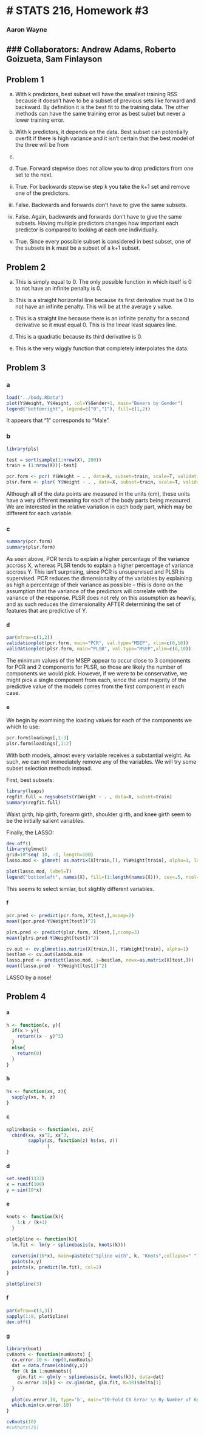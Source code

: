 # STATS 216, Homework #3
========================================================
### Aaron Wayne
### Collaborators: Andrew Adams, Roberto Goizueta, Sam Finlayson
--------------------------------------------------------

## Problem 1

a) With k predictors, best subset will have the smallest training RSS because it doesn't have to be a subset of previous sets like forward and backward. By definition it is the best fit to the training data. The other methods can have the same training error as best subet but never a lower training error.

b) With k predictors, it depends on the data. Best subset can potentially overfit if there is high variance and it isn't certain that the best model of the three will be from 

c)

i) True. Forward stepwise does not allow you to drop predictors from one set to the next.

ii) True. For backwards stepwise step k you take the k+1 set and remove one of the predictors.

iii) False. Backwards and forwards don't have to give the same subsets.

iv) False. Again, backwards and forwards don't have to give the same subsets. Having multiple predictors changes how important each predictor is compared to looking at each one individually.

v) True. Since every possible subset is considered in best subset, one of the subsets in k must be a subset of a k+1 subset.


## Problem 2

a) This is simply equal to 0. The only possible function in which itself is 0 to not have an infinite penalty is 0.

b) This is a straight horizontal line because its first derivative must be 0 to not have an infinite penalty. This will be at the average y value.

c) This is a straight line because there is an infinite penalty for a second derivative so it must equal 0. This is the linear least squares line.

d) This is a quadratic because its third derivative is 0.

e) This is the very wiggly function that completely interpolates the data.

## Problem 3

### a
```r
load("../body.RData")
plot(Y$Weight, Y$Height, col=Y$Gender+1, main="Boxers by Gender")
legend("bottomright", legend=c("0","1"), fill=c(1,2))
```

It appears that "1" corresponds to "Male".

### b

```r
library(pls)

test = sort(sample(1:nrow(X), 200))
train = (1:nrow(X))[-test]

pcr.form <- pcr( Y$Weight ~ . , data=X, subset=train, scale=T, validation='CV')
plsr.form <- plsr( Y$Weight ~ . , data=X, subset=train, scale=T, validation='CV')
```

Although all of the data points are measured in the units (cm), these units have a very different meaning for each of the body parts being measured.  We are interested in the relative variation in each body part, which may be different for each variable.


### c

```r
summary(pcr.form)
summary(plsr.form)
```

As seen above, PCR tends to explain a higher percentage of the variance accross X, whereas PLSR tends to explain a higher percentage of variance accross Y.  This isn't surprising, since PCR is unsupervised and PLSR is supervised.  PCR reduces the dimensionality of the variables by explaining as high a percentage of their variance as possible -- this is done on the assumption that the variance of the predictors will correlate with the variance of the response.  PLSR does not rely on this assumption as heavily, and as such reduces the dimensionality AFTER determining the set of features that are predictive of Y.

#### d

```r
par(mfrow=c(1,2))
validationplot(pcr.form, main="PCR", val.type="MSEP", xlim=c(0,10))
validationplot(plsr.form, main="PLSR", val.type="MSEP",xlim=c(0,10))
```

The minimum values of the MSEP appear to occur close to 3 components for PCR and 2 components for PLSR, so those are likely the number of components we would pick.  However, if we were to be conservative, we might pick a single component from each, since the *vast* majority of the predictive value of the models comes from the first component in each case.

#### e

We begin by examining the loading values for each of the components we which to use:

```r
pcr.form$loadings[,1:3]
plsr.form$loadings[,1:2]
```

With both models, almost every variable receives a substantial weight.  As such, we can not immediately remove any of the variables.  We will try some subset selection methods instead.

First, best subsets:

```r
library(leaps)
regfit.full = regsubsets(Y$Weight ~ . , data=X, subset=train)
summary(regfit.full)
```

Waist girth, hip girth, forearm girth, shoulder girth, and knee girth seem to be the initially salient variables.

Finally, the LASSO:

```r
dev.off()
library(glmnet)
grid=10^seq( 10, -2, length=100)
lasso.mod <- glmnet( as.matrix(X[train,]), Y$Weight[train], alpha=1, lambda=grid)

plot(lasso.mod, label=T)
legend("bottomleft", names(X), fill=(1:length(names(X))), cex=.5, ncol=3)

```

This seems to select similar, but slightly different variables.

#### f

``` r
pcr.pred <- predict(pcr.form, X[test,],ncomp=2)
mean((pcr.pred-Y$Weight[test])^2)

plrs.pred <- predict(plsr.form, X[test,],ncomp=3)
mean((plrs.pred-Y$Weight[test])^2)

cv.out <- cv.glmnet(as.matrix(X[train,]), Y$Weight[train], alpha=1)
bestlam <- cv.out$lambda.min
lasso.pred <- predict(lasso.mod, s=bestlam, newx=as.matrix(X[test,]))
mean((lasso.pred - Y$Weight[test])^2)
```

LASSO by a nose!


## Problem 4

#### a
```r
h <- function(x, y){
  if(x > y){
    return((x - y)^3)
  }
  else{
    return(0)
  }
}
```

#### b

```r
hs <- function(xs, z){
  sapply(xs, h, z)
}
```

#### c

```r
splinebasis <- function(xs, zs){
  cbind(xs, xs^2, xs^3,
        sapply(zs, function(z) hs(xs, z))
               )
}

```

#### d

```r
set.seed(1337)
x = runif(100)
y = sin(10*x)
```

#### e

```r

knots <- function(k){
    1:k / (k+1)
  }

plotSpline <- function(k){
  lm.fit <- lm(y ~ splinebasis(x, knots(k)))
  
  curve(sin(10*x), main=paste(c("Spline with", k, "Knots",collapse=" ")))
  points(x,y)
  points(x, predict(lm.fit), col=2)
}

plotSpline(3)

```

#### f

```r
par(mfrow=c(3,3))
sapply(1:9, plotSpline)
dev.off()
```

#### g

```r
library(boot)
cvKnots <- function(numKnots) {
  cv.error.10 <- rep(0,numKnots)
  dat = data.frame(cbind(y,x))
  for (k in 1:numKnots){
    glm.fit <- glm(y ~ splinebasis(x, knots(k)), data=dat)
    cv.error.10[k] <- cv.glm(dat, glm.fit, K=10)$delta[1]
  }
  
  plot(cv.error.10, type='b', main="10-Fold CV Error \n By Number of Knots", xlab="knots", ylab="Prediction MSE")
  which.min(cv.error.10)
}

cvKnots(10)
#cvKnots(25)

```



